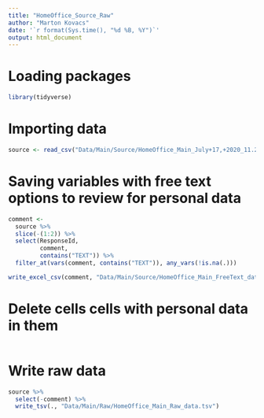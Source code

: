 ```yaml
---
title: "HomeOffice_Source_Raw"
author: "Marton Kovacs"
date: '`r format(Sys.time(), "%d %B, %Y")`'
output: html_document
---
```


# Loading packages

```r
library(tidyverse)
```

# Importing data

```r
source <- read_csv("Data/Main/Source/HomeOffice_Main_July+17,+2020_11.28.csv")
```

# Saving variables with free text options to review for personal data

```r
comment <- 
  source %>%
  slice(-(1:2)) %>% 
  select(ResponseId,
         comment,
         contains("TEXT")) %>% 
  filter_at(vars(comment, contains("TEXT")), any_vars(!is.na(.)))
```

```r
write_excel_csv(comment, "Data/Main/Source/HomeOffice_Main_FreeText_data.csv")
```

# Delete cells cells with personal data in them

```r

```

# Write raw data

```r
source %>% 
  select(-comment) %>% 
  write_tsv(., "Data/Main/Raw/HomeOffice_Main_Raw_data.tsv")
```

